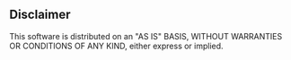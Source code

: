 == Disclaimer ==
This software is distributed on an "AS IS" BASIS, WITHOUT WARRANTIES OR CONDITIONS OF ANY KIND, either express or implied.